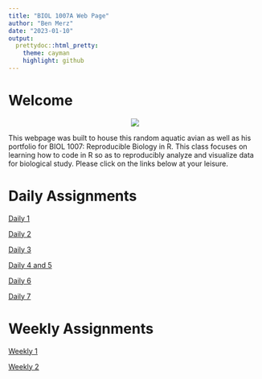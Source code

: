 ```yaml
---
title: "BIOL 1007A Web Page"
author: "Ben Merz"
date: "2023-01-10"
output: 
  prettydoc::html_pretty:
    theme: cayman
    highlight: github
---
```

# Welcome
<div align="center">
![](/Users/BenM/Library/Mobile Documents/com~apple~CloudDocs/Documents/College/Bio/Reproducible R/Git Repository/BIOL1007A/Duck.png)

<div align="left">
This webpage was built to house this random aquatic avian as well as his portfolio for BIOL 1007: Reproducible Biology in R. This class focuses on learning how to code in R so as to reproducibly analyze and visualize data for biological study. Please  click on the links below at your leisure.

<div align="left">
# Daily Assignments

[Daily 1](Assignment_1.html)

[Daily 2](Assignment_2.html)

[Daily 3](Assignment_3.html)

[Daily 4 and 5](Assignment_4_5.html)

[Daily 6](Assignment_6.html)

[Daily 7](Assignment_7.html)

# Weekly Assignments

[Weekly 1](Weekly_1.html)

[Weekly 2](Weekly_2.html)